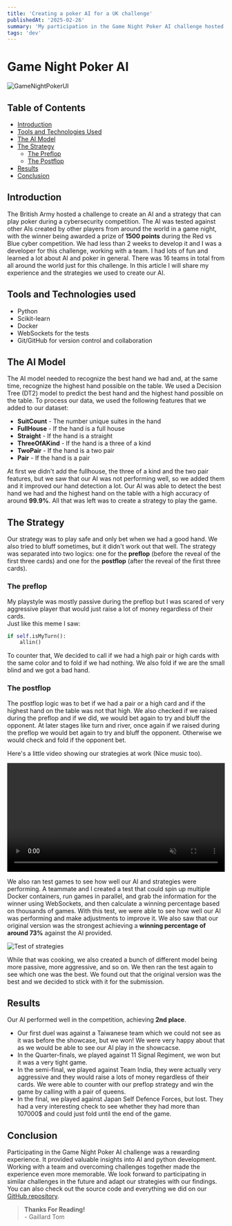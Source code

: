 ```yaml
---
title: 'Creating a poker AI for a UK challenge'
publishedAt: '2025-02-26'
summary: 'My participation in the Game Night Poker AI challenge hosted by the British Army.'
tags: 'dev'
---
```


# Game Night Poker AI

<img src="/images/UIGameNightPoker.png" alt="GameNightPokerUI"/>



## Table of Contents

- [Introduction](#introduction)
- [Tools and Technologies Used](#tools-and-technologies-used)
- [The AI Model](#the-ai-model)
- [The Strategy](#the-strategy)
   - [The Preflop](#the-preflop)
   - [The Postflop](#the-postflop)
- [Results](#results)
- [Conclusion](#conclusion)


## Introduction

The British Army hosted a challenge to create an AI and a strategy that can play poker during a cybersecurity competition. The AI was tested against other AIs created by other players from around the world in a game night, with the winner being awarded a prize of __1500 points__ during the Red vs Blue cyber competition.
We had less than 2 weeks to develop it and I was a developer for this challenge, working with a team. I had lots of fun and learned a lot about AI and poker in general.
There was 16 teams in total from all around the world just for this challenge. In this article I will share my experience and the strategies we used to create our AI.

## Tools and Technologies used

- Python
- Scikit-learn
- Docker
- WebSockets for the tests 
- Git/GitHub for version control and collaboration

## The AI Model

The AI model needed to recognize the best hand we had and, at the same time, recognize the highest hand possible on the table. 
We used a Decision Tree (DT2) model to predict the best hand and the highest hand possible on the table.
To process our data, we used the following features that we added to our dataset:
- __SuitCount__ - The number unique suites in the hand
- __FullHouse__ - If the hand is a full house
- __Straight__ - If the hand is a straight
- __ThreeOfAKind__ - If the hand is a three of a kind
- __TwoPair__ - If the hand is a two pair
- __Pair__ - If the hand is a pair

At first we didn't add the fullhouse, the three of a kind and the two pair features, but we saw that our AI was not performing well, so we added them and it improved our hand detection a lot.
Our AI was able to detect the best hand we had and the highest hand on the table with a high accuracy of around __99.9%__. All that was left was to create a strategy to play the game.
 

## The Strategy

Our strategy was to play safe and only bet when we had a good hand. We also tried to bluff sometimes, but it didn't work out that well. The strategy was separated into two logics:
one for the __preflop__ (before the reveal of the first three cards) and one for the __postflop__ (after the reveal of the first three cards). 
### The preflop
My playstyle was mostly passive during the preflop but I was scared of very aggressive player that would just raise a lot of money regardless of their cards.<br/>
Just like this meme I saw:
```python
if self.isMyTurn(): 
    allin()
```
To counter that, We decided to call if we had a high pair or high cards with the same color and to fold if we had nothing.
We also fold if we are the small blind and we got a bad hand.
### The postflop
The postflop logic was to bet if we had a pair or a high card and if the highest hand on the table was not that high.
We also checked if we raised during the preflop and if we did, we would bet again to try and bluff the opponent.
At later stages like turn and river, once again if we raised during the preflop we would bet again to try and bluff the opponent. Otherwise we would check and fold if the opponent bet.


Here's a little video showing our strategies at work (Nice music too).

<video controls autoPlay loop muted width="100%">
    <source src="/media/GameNightDuel.mp4" type="video/mp4"/>
    Your browser does not support the video tag.
</video>


We also ran test games to see how well our AI and strategies were performing.
A teammate and I created a test that could spin up multiple Docker containers, run games in parallel, and grab the information for the winner using WebSockets, and then calculate a winning percentage based on thousands of games.
With this test, we were able to see how well our AI was performing and make adjustments to improve it.
We also saw that our original version was the strongest achieving a __winning percentage of around 73%__ against the AI provided.

<img src="/images/GameNightTest.PNG" onError="this.style.display='none'" alt="Test of strategies"/>

While that was cooking, we also created a bunch of different model being more passive, more aggressive, and so on. We then ran the test again to see which one was the best. We found out that the original version was the best and we decided to stick with it for the submission.
## Results

Our AI performed well in the competition, achieving __2nd place__.
- Our first duel was against a Taiwanese team which we could not see as it was before the showcase, but we won! We were very happy about that as we would be able to see our AI play in the showcacse.
- In the Quarter-finals, we played against 11 Signal Regiment, we won but it was a very tight game.
- In the semi-final, we played against Team India, they were actually very aggressive and they would raise a lots of money regardless of their cards. We were able to counter with our preflop strategy and win the game by calling with a pair of queens.
- In the final, we played against Japan Self Defence Forces, but lost. They had a very interesting check to see whether they had more than 107000$ and could just fold until the end of the game.


## Conclusion

Participating in the Game Night Poker AI challenge was a rewarding experience. It provided valuable insights into AI and python development. Working with a team and overcoming challenges together made the experience even more memorable. We look forward to participating in similar challenges in the future and adapt our strategies with our findings.
You can also check out the source code and everything we did on our [GitHub repository](https://github.com/gaillardtom/GameNightPokerAI).


> __Thanks For Reading!__ <br/> - Gaillard Tom
